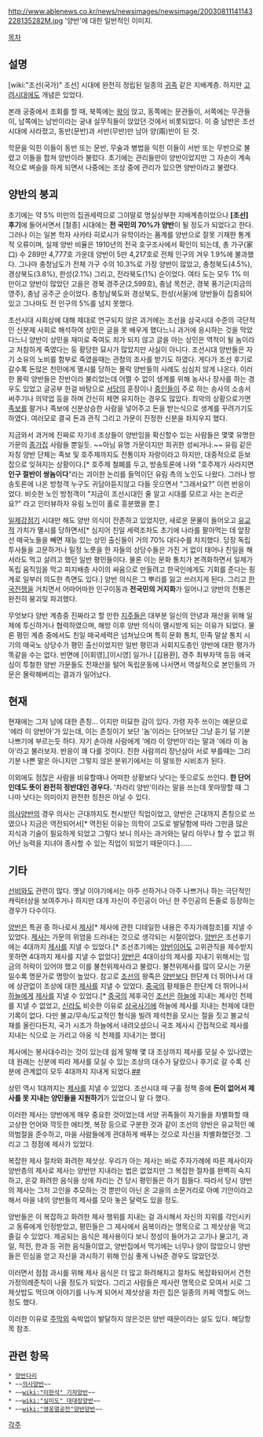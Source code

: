 http://www.ablenews.co.kr/news/newsimages/newsimage/20030811141143228135282M.jpg
'양반'에 대한 일반적인 이미지.

[[목차]]
== 설명 ==
[wiki:"조선(국가)" 조선] 시대에 완전히 정립된 일종의 [[귀족]] 같은 지배계층. 하지만 [[고려]]시대에도 개념은 있었다.

본래 궁중에서 조회를 할 때, 북쪽에는 [[왕]]이 앉고, 동쪽에는 문관들이, 서쪽에는 무관들이, 남쪽에는 남반이라는 궁내 실무직들이 앉았던 것에서 비롯되었다. 이 중 남반은 조선시대에 사라졌고, 동반(문반)과 서반(무반)만 남아 양(兩)반이 된 것.

학문을 익힌 이들이 동반 또는 문반, 무술과 병법을 익힌 이들이 서반 또는 무반으로 불렸고 이들을 합쳐 양반이라 불렀다. 초기에는 관리들만이 양반이었지만 그 자손이 계속적으로 벼슬을 하게 되면서 나중에는 조상 중에 관리가 있으면 양반이라고 불렸다.

== 양반의 붕괴 ==
초기에는 약 5% 미만의 집권세력으로 그야말로 명실상부한 지배계층이었으나 '''[조선] 후기'''에 들어서면서 [철종] 시대에는 '''전 국민의 70%가 양반'''이 될 정도가 되었다고 한다. 그러나 이는 일본 학자 사카타 히로시가 유학이라는 품계를 양반으로 잘못 기재한 통계적 오류이며, 실제 양반 비율은 1910년의 전국 호구조사에서 확인이 되는데, 총 가구(家口) 수 289만 4,777호 가운데 양반이 5만 4,217호로 전체 인구의 겨우 1.9%에 불과했다. 그나마 충청남도가 전체 가구 수의 10.3%로 가장 양반이 많았고, 충청북도(4.5%), 경상북도(3.8%), 한성(2.1%) 그리고, 전라북도(1%) 순이었다. 여타 도는 모두 1% 미만이고 양반이 많았던 고을은 경북 경주군(2,599호), 충남 목천군, 경북 풍기군(지금의 영주), 충남 공주군 순이었다. 충청남북도와 경상북도, 한성(서울)에 양반들이 집중되어 있고 그나마도 전 인구의 5%를 넘지 못했다. 

조선시대 사회상에 대해 제대로 연구되지 않은 과거에는 조선을 삼국시대 수준의 극단적인 신분제 사회로 해석하여 상민은 글을 못 배우게 했다느니 과거에 응시하는 것을 막았다느니 양반이 상민을 재미로 죽여도 죄가 되지 않고 글을 아는 상민은 역적이 될 놈이라고 처참하게 죽였다는 둥 황당한 묘사가 많았지만 사실이 아니다. 조선시대 양반들은 자기 소유의 노비를 함부로 죽였을때는 관청의 조사를 받기도 하였다. 게다가 조선 후기로 갈수록 돈많은 천민에게 멸시를 당하는 몰락 양반들의 사례도 심심치 않게 나온다. 이러한 몰락 양반들은 잔반이라 불리었는데 어쩔 수 없이 생계를 위해 농사나 장사를 하는 경우도 있었고 글공부 한걸 바탕으로 [[서당]]의 훈장이나 [[중인]]들이 주로 하는 송사의 소송서 써주기나 의약업 등을 하며 간신히 체면 유지하는 경우도 많았다. 최악의 상황으로가면 [[족보]]를 팔거나 족보에 신분상승한 사람을 넣어주고 돈을 받는식으로 생계를 꾸려가기도 하였다. 여러모로 결국 돈과 관직 그리고 가문이 진정한 신분을 좌지우지 했다. 

지금와서 과거에 진짜로 자기네 조상들이 양반임을 확신할수 있는 사람들은 몇몇 유명한 가문의 [[종가]]집 사람들 뿐일듯.  ~~아님 유명 가문이지만 희귀한 성씨거나.~~ 유림 같은 자칭 양반 단체는 족보 및 호주제까지도 전통이자 자랑이라고 하지만, 대중적으로 듣보잡으로 잊혀지는 상황이다.[* 호주제 철폐를 두고, 방송토론에 나와 "호주제가 사라지면 '''인구 절반이 쌍놈이다'''"라는 괴이한 논리를 들먹이던 유림 측의 노인도 나왔다. 그러나 방송토론에 나온 방청객 누구도 귀담아듣지않고 다들 웃으면서 "그래서요?" 이런 반응이었다. 비슷한 노인 방청객이 "지금이 조선시대인 줄 알고 시대를 모르고 사는 논리군요?" 라고 인터뷰하자 유림 노인이 홀로 흥분했을 뿐.]

[[일제강점기]] 시대만 해도 양반 의식이 잔존하고 있었지만, 새로운 문물이 들어오고 [[유교]]적 가치가 멸시를 당하면서[* 심지어 친일 세력조차도 초기에 나라를 팔아먹는 데 앞장선 매국노들을 빼면 재능 있는 상민 출신들이 거의 70% 대다수를 차지했다. 당장 독립투사들을 고문하거나 밀정 노릇을 한 자들의 상당수들은 가진 거 없이 태어나 친일을 해서라도 먹고 살려고 했던 일반 평민들이다. 물론 이는 문화 통치가 본격화하면서 일제가 독립 움직임을 막고 피지배층 사이의 싸움으로 만들려고 한국인에게도 기회를 준다는 핑계로 일부러 의도한 측면도 있다.] 양반 의식은 그 뿌리를 잃고 쓰러지게 된다. 그리고 [[한국전쟁]]을 거치면서 어마어마한 인구이동과 '''전국민의 거지화'''가 일어나고 양반의 전통은 완전히 붕괴및 파괴했다. 

무엇보다 양반 계층중 진짜라고 할 만한 [[지주]]들은 대부분 일신의 안녕과 재산을 위해 일제에 투신하거나 협력하였으며, 해방 이후 양반 의식이 멸시받게 되는 이유가 되었다. 물론 평민 계층 중에서도 친일 매국세력은 넘쳐났으며 특히 문화 통치, 민족 말살 통치 시기의 매국노 상당수가 평민 출신이었지만 일반 평민과 사회지도층인 양반에 대한 평가가 똑같을 수는 없다. 반면에 [이회영],[이시영] 일가나 [김용환], 경주 최부자댁 등등 애국심이 투철한 양반 가문들도 전재산을 털어 독립운동에 나서면서 역설적으로 본인들의 가문은 몰락해버리는 결과가 일어났다.

== 현재 ==
현재에는 그저 남에 대한 존칭... 이지만 미묘한 감이 있다. 가령 자주 쓰이는 예문으로 '에라 이 양반아'가 있는데, 이는 존칭이기 보단 '놈'이라는 단어보단 그냥 듣기 덜 기분나쁘기에 부르는듯 하다. 자기 손아래 사람에게 '에라 이 양반아'라는 말과 '에라 이 놈아'라고 불러보자. 반응이 꽤 다를 것이다. 친한 사람끼리 장난삼아 서로 부를때는 그리 기분 나쁜 말은 아니지만 그렇지 않은 분위기에서는 이 말또한 시비조가 된다.

이외에도 점잖은 사람을 비유할때나 어떠한 상황보다 낫다는 뜻으로도 쓰인다. '''한 단어인데도 뜻이 완전히 정반대인 경우다.''' '차라리 양반'이라는 말을 쓰는데 못마땅할 때 그나마 낫다는 의미이지 완전한 칭찬은 아닐 수 있다.

[[의사양반]]의 경우 의사는 근대까지도 천시받던 직업이었고, 양반은 근대까지 존칭으로 쓰였으나 지금은 역전되어서[* 역전된 이유는 의학이 고도로 발달함에 따라 그만큼 많은 지식과 기술이 필요하게 되었고 그렇다 보니 의사는 과거와는 달리 아무나 할 수 없고 뛰어난 능력을 지녀야 종사할 수 있는 직업이 되었기 때문이다.]...... 

== 기타 ==
[[선비]]와도 관련이 많다. 옛날 이야기에서는 아주 선하거나 아주 나쁘거나 하는 극단적인 캐릭터상을 보여주거나 하지만 대개 자신이 주인공이 아닌 한 주인공의 돈줄로 등장하는 경우가 다수이다.

[[양반]]은 특권 중 하나로서 [[제사]][* 제사에 관한 디테일한 내용은 주자가례참조]를 지낼 수 있었다. [[제사]]는 가문의 위엄을 드러내는 것으로 생각되는 시절이었다. [[양반]]은 조선후기에는 4대까지 [[제사]]를 지낼 수 있었다.[* 조선초기에는 [[양반]]이어도 고위관직을 제수받지 못하면 4대까지 제사를 지낼 수 없었다] [[양반]]은 4대이상의 제사를 지내기 위해서는 임금의 허락이 있어야 했고 이를 불천위제사라고 불렀다. 불천위제사를 많이 모시는 가문일수록 명문가로 명망이 높았다. 참고로 [[조선]]의 왕족은 [[양반]]보다 한단계 더 뛰어나서 대에 상관없이 조상에 대한 [[제사]]를 지낼 수 있었다. [[중국]]의 황제들은 한단계 더 뛰어나서 [[하늘]]에게 [[제사]]를 지낼 수 있었다.[* [[중국]]의 제후국인 [[조선]]은 [[하늘]]에 지내는 제사인 천제를 지낼 수 없었고, [[신라]]도 비슷한 이유로 [[삼국사기]]에 하늘에 제사를 지내는 천제에 대한 기록이 없다. 다만 불교/무속/도교적인 형식을 빌려 제석천을 모시는 절을 짓고 불교식 재를 올린다든지, 국가 시조가 하늘에서 내려오셨으니 국조 제사시 간접적으로 제사를 지내는 식으로 눈 가리고 아웅 식 천제를 지내기는 했다]

제사에는 봉사대수라는 것이 있는데 쉽게 말해 몇 대 조상까지 제사를 모실 수 있나였는데 원래는 신분에 따라 제사를 모실 수 있는 조상의 대수가 달랐으나 후기로 갈 수록 신분에 관계없이 모두 4대까지 지내게 되었다.[http://terms.naver.com/entry.nhn?docId=1010986&cid=50221&categoryId=50230 #][http://www.nfm.go.kr/Data/cuTsac.jsp #]

상민 역시 1대까지는 [[제사]]를 지낼 수 있었다. 조선시대 때 구휼 정책 중에 '''돈이 없어서 제사를 못 지내는 양민들을 지원하기'''가 있었으니 말 다 했다.

이러한 제사는 양반에게 매우 중요한 것이었는데 서양 귀족들이 자기들을 차별화할 때 고상한 언어와 깍듯한 에티켓, 복장 등으로 구분한 것과 같이 조선의 양반은 유교적인 예의범절을 준수하고, 마을 사람들에게 관대하게 배푸는 것으로 자신을 차별화했던것. 그리고 그 정점에 제사가 있었다.

복잡한 제사 절차와 화려한 제삿상. 우리가 아는 제사는 바로 주자가례에 따른 제사이자 양반층의 제사로 제사는 양반만 지내라는 법은 없었지만 그 복잡한 절차를 완벽히 숙지하고, 온갖 화려한 음식을 상에 차리는 건 당시 평민들은 하기 힘들다. 따라서 당시 양반의 제사는 그저 고인을 추모하는 것 뿐만이 아닌 온 고을의 소문거리로 아예 기안이라고 해서 마을 내의 양반들의 제사를 모아 놓은 달력도 있을 정도.

양반들은 이 복잡하고 화려한 제사 행위를 지내는 걸 과시해서 자신의 지위를 각인시키고 동류에게 인정받았고, 평민들은 그 제사에서 음복이라는 명목으로 그 제삿상을 먹고 즐길 수 있었다. 제공되는 음식은 제사용이다 보니 정성이 들어가고 고기나 물고기, 과일, 적전, 한과 등 귀한 음식들이었고, 양반집에서 먹기에는 너무나 양이 많았으니 양반들은 민심을 얻고 자신을 과시하기 위해 인심 좋게 나눠준 경우도 많았던것.

이러면서 점점 과시를 위해 제사 음식은 더 많고 화려해지고 절차도 복잡화되어서 건전가정의례준칙이 나올 정도가 되었다. 그리고 사람들은 제사란 명목으로 모여서 서로 그 제삿밥도 먹으며 이야기를 나누게 되어서 제삿상을 차린 집은 일종의 카페 역할도 어느정도 했다.

이러한 이유로 [[주막]]외 숙박업이 발달하지 않은것은 양반 때문이라는 설도 있다. 해당항목 참조.

== 관련 항목 ==
 * [[양반다리]]
 * ~~[[의사양반]]~~
 * ~~[[wiki:"이한석" 기자양반]]~~
 * ~~[[wiki:"실미도" 대대장양반]]~~
 * ~~[[wiki:"영웅열공전"양반양반]]~~

[[각주]]
